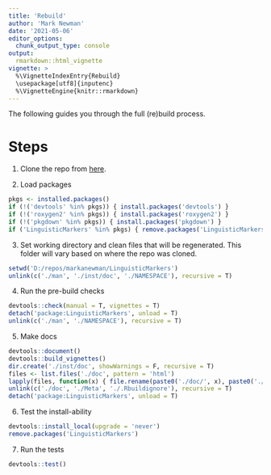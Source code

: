 ```yaml
---
title: 'Rebuild'
author: 'Mark Newman'
date: '2021-05-06'
editor_options: 
  chunk_output_type: console
output:
  rmarkdown::html_vignette
vignette: >
  %\VignetteIndexEntry{Rebuild}
  \usepackage[utf8]{inputenc}
  %\VignetteEngine{knitr::rmarkdown}
---
```


The following guides you through the full (re)build process.

# Steps

1. Clone the repo from [here](https://github.com/markanewman/LinguisticMarkers).

2. Load packages

```r
pkgs <- installed.packages()
if (!('devtools' %in% pkgs)) { install.packages('devtools') }
if (!('roxygen2' %in% pkgs)) { install.packages('roxygen2') }
if (!('pkgdown' %in% pkgs)) { install.packages('pkgdown') }
if ('LinguisticMarkers' %in% pkgs) { remove.packages('LinguisticMarkers') }
```

3. Set working directory and clean files that will be regenerated.
   This folder will vary based on where the repo was cloned.

```r
setwd('D:/repos/markanewman/LinguisticMarkers')
unlink(c('./man', './inst/doc', './NAMESPACE'), recursive = T)
```

4. Run the pre-build checks

```r
devtools::check(manual = T, vignettes = T)
detach('package:LinguisticMarkers', unload = T)
unlink(c('./man', './NAMESPACE'), recursive = T)
```

5. Make docs

```r
devtools::document()
devtools::build_vignettes()
dir.create('./inst/doc', showWarnings = F, recursive = T)
files <- list.files('./doc', pattern = 'html')
lapply(files, function(x) { file.rename(paste0('./doc/', x), paste0('./inst/doc/', x)) } )
unlink(c('./doc', './Meta', './.Rbuildignore'), recursive = T)
detach('package:LinguisticMarkers', unload = T)
```

6. Test the install-ability

```r
devtools::install_local(upgrade = 'never')
remove.packages('LinguisticMarkers')
```

7. Run the tests

```r
devtools::test()
```
